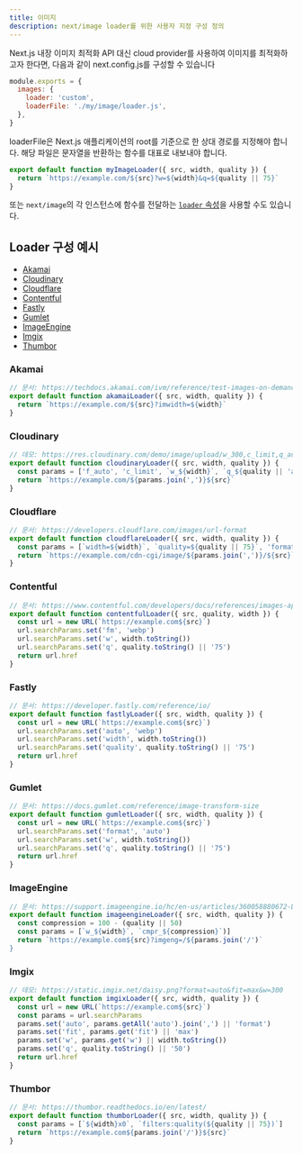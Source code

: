 ```yaml
---
title: 이미지
description: next/image loader를 위한 사용자 지정 구성 정의
---
```


Next.js 내장 이미지 최적화 API 대신 cloud provider를 사용하여 이미지를 최적화하고자 한다면, 다음과 같이 next.config.js를 구성할 수 있습니다

```js filename="next.config.js"
module.exports = {
  images: {
    loader: 'custom',
    loaderFile: './my/image/loader.js',
  },
}
```

loaderFile은 Next.js 애플리케이션의 root를 기준으로 한 상대 경로를 지정해야 합니다. 해당 파일은 문자열을 반환하는 함수를 대표로 내보내야 합니다.

```js
export default function myImageLoader({ src, width, quality }) {
  return `https://example.com/${src}?w=${width}&q=${quality || 75}`
}
```

또는 `next/image`의 각 인스턴스에 함수를 전달하는 [`loader` 속성](/docs/pages/api-reference/components/image#loader)을 사용할 수도 있습니다.

## Loader 구성 예시

- [Akamai](#akamai)
- [Cloudinary](#cloudinary)
- [Cloudflare](#cloudflare)
- [Contentful](#contentful)
- [Fastly](#fastly)
- [Gumlet](#gumlet)
- [ImageEngine](#imageengine)
- [Imgix](#imgix)
- [Thumbor](#thumbor)

### Akamai

```js
// 문서: https://techdocs.akamai.com/ivm/reference/test-images-on-demand
export default function akamaiLoader({ src, width, quality }) {
  return `https://example.com/${src}?imwidth=${width}`
}
```

### Cloudinary

```js
// 데모: https://res.cloudinary.com/demo/image/upload/w_300,c_limit,q_auto/turtles.jpg
export default function cloudinaryLoader({ src, width, quality }) {
  const params = ['f_auto', 'c_limit', `w_${width}`, `q_${quality || 'auto'}`]
  return `https://example.com/${params.join(',')}${src}`
}
```

### Cloudflare

```js
// 문서: https://developers.cloudflare.com/images/url-format
export default function cloudflareLoader({ src, width, quality }) {
  const params = [`width=${width}`, `quality=${quality || 75}`, 'format=auto']
  return `https://example.com/cdn-cgi/image/${params.join(',')}/${src}`
}
```

### Contentful

```js
// 문서: https://www.contentful.com/developers/docs/references/images-api/
export default function contentfulLoader({ src, quality, width }) {
  const url = new URL(`https://example.com${src}`)
  url.searchParams.set('fm', 'webp')
  url.searchParams.set('w', width.toString())
  url.searchParams.set('q', quality.toString() || '75')
  return url.href
}
```

### Fastly

```js
// 문서: https://developer.fastly.com/reference/io/
export default function fastlyLoader({ src, width, quality }) {
  const url = new URL(`https://example.com${src}`)
  url.searchParams.set('auto', 'webp')
  url.searchParams.set('width', width.toString())
  url.searchParams.set('quality', quality.toString() || '75')
  return url.href
}
```

### Gumlet

```js
// 문서: https://docs.gumlet.com/reference/image-transform-size
export default function gumletLoader({ src, width, quality }) {
  const url = new URL(`https://example.com${src}`)
  url.searchParams.set('format', 'auto')
  url.searchParams.set('w', width.toString())
  url.searchParams.set('q', quality.toString() || '75')
  return url.href
}
```

### ImageEngine

```js
// 문서: https://support.imageengine.io/hc/en-us/articles/360058880672-Directives
export default function imageengineLoader({ src, width, quality }) {
  const compression = 100 - (quality || 50)
  const params = [`w_${width}`, `cmpr_${compression}`)]
  return `https://example.com${src}?imgeng=/${params.join('/')`
}
```

### Imgix

```js
// 데모: https://static.imgix.net/daisy.png?format=auto&fit=max&w=300
export default function imgixLoader({ src, width, quality }) {
  const url = new URL(`https://example.com${src}`)
  const params = url.searchParams
  params.set('auto', params.getAll('auto').join(',') || 'format')
  params.set('fit', params.get('fit') || 'max')
  params.set('w', params.get('w') || width.toString())
  params.set('q', quality.toString() || '50')
  return url.href
}
```

### Thumbor

```js
// 문서: https://thumbor.readthedocs.io/en/latest/
export default function thumborLoader({ src, width, quality }) {
  const params = [`${width}x0`, `filters:quality(${quality || 75})`]
  return `https://example.com${params.join('/')}${src}`
}
```
